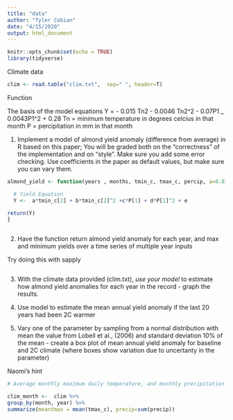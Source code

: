 ```yaml
---
title: "data"
author: "Tyler Cobian"
date: "4/15/2020"
output: html_document
---
```


```r
knitr::opts_chunk$set(echo = TRUE)
library(tidyverse)
```

Climate data
```r
clim <- read.table("clim.txt",  sep=" ", header=T)
```

Function

The basis of the model equations
Y = - 0.015 Tn2 - 0.0046 Tn2^2 - 0.07P1 _ 0.0043P1^2 + 0.28
Tn = minimum temperature in degrees celcius in that month
P = percipitation in mm in that month

1. Implement a model of almond yield anomaly (difference from average) in R based on this paper; You will be graded both on the “correctness” of the implementation and on “style”.  Make sure you add some error checking. Use coefficients in the paper as default values, but make sure you can vary them. 
```r
almond_yield <- function(years , months, tmin_c, tmax_c, percip, a=0.015, b=- 0.0046, c=-0.07, d=0.0043, e=0.28 ){

  # Yield Equation
  Y <-  a*tmin_c[2] + b*tmin_c[2]^2 +c*P[1] + d*P[1]^2 + e

return(Y)
}



```


2. Have the function return almond yield anomaly for each year, and max and minimum yields over a time series of multiple year inputs

Try doing this with sapply
```r


```



3. With the climate data provided (clim.txt), *use your model* to estimate how almond yield anomalies for each year in the record - graph the results.

4. Use model to estimate  the mean annual yield anomaly if the last 20 years had been 2C warmer

5. Vary one of the parameter by sampling from a normal distribution with mean the value from Lobell et al., (2006) and standard deviation 10% of the mean -  create a box plot of  mean annual yield anomaly for baseline and 2C climate (where boxes show variation due to uncertanty in the parameter) 


Naomi's hint
```r
# Average monthly maximum daily temperature, and monthly precipitation from a data frame called clim  with columns year, month, precip and tmax_c

clim_month <-  clim %>%
group_by(month, year) %>%
summarize(meantmax = mean(tmax_c), precip=sum(precip))

```


